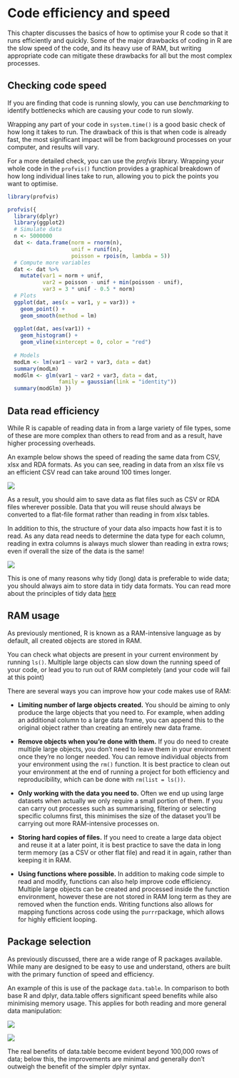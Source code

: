 # Code efficiency and speed {#efficiency}

This chapter discusses the basics of how to optimise your R code so that it runs efficiently and quickly. Some of the major drawbacks of coding in R are the slow speed of the code, and its heavy use of RAM, but writing appropriate code can mitigate these drawbacks for all but the most complex processes.

## Checking code speed

If you are finding that code is running slowly, you can use *benchmarking* to identify bottlenecks which are causing your code to run slowly.

Wrapping any part of your code in `system.time()` is a good basic check of how long it takes to run. The drawback of this is that when code is already fast, the most significant impact will be from background processes on your computer, and results will vary.

For a more detailed check, you can use the *profvis* library. Wrapping your whole code in the `profvis()` function provides a graphical breakdown of how long individual lines take to run, allowing you to pick the points you want to optimise.

```r
library(profvis) 

profvis({   
  library(dplyr)   
  library(ggplot2)      
  # Simulate data   
  n <- 5000000   
  dat <- data.frame(norm = rnorm(n),
                    unif = runif(n),
                    poisson = rpois(n, lambda = 5))      
  # Compute more variables   
  dat <- dat %>%     
    mutate(var1 = norm + unif,            
           var2 = poisson - unif + min(poisson - unif),            
           var3 = 3 * unif - 0.5 * norm)      
  # Plots   
  ggplot(dat, aes(x = var1, y = var3)) +
    geom_point() +     
    geom_smooth(method = lm)   
  
  ggplot(dat, aes(var1)) + 
    geom_histogram() +
    geom_vline(xintercept = 0, color = "red")      
  
  # Models   
  modLm <- lm(var1 ~ var2 + var3, data = dat)   
  summary(modLm)   
  modGlm <- glm(var1 ~ var2 + var3, data = dat,                 
                family = gaussian(link = "identity"))   
  summary(modGlm) })
```


## Data read efficiency

While R is capable of reading data in from a large variety of file types, some of these are more complex than others to read from and as a result, have higher processing overheads.

An example below shows the speed of reading the same data from CSV, xlsx and RDA formats. As you can see, reading in data from an xlsx file vs an efficient CSV read can take around 100 times longer. 

![](image/file_read_speed.png)

As a result, you should aim to save data as flat files such as CSV or RDA files wherever possible. Data that you will reuse should always be converted to a flat-file format rather than reading in from xlsx tables.

In addition to this, the structure of your data also impacts how fast it is to read. As any data read needs to determine the data type for each column, reading in extra columns is always much slower than reading in extra rows; even if overall the size of the data is the same! 

![](image/long_vs_wide.png)

This is one of many reasons why tidy (long) data is preferable to wide data; you should always aim to store data in tidy data formats. You can read more about the principles of tidy data [here](https://r4ds.had.co.nz/tidy-data.html) 

## RAM usage

As previously mentioned, R is known as a RAM-intensive language as by default, all created objects are stored in RAM.

You can check what objects are present in your current environment by running `ls()`. Multiple large objects can slow down the running speed of your code, or lead you to run out of RAM completely (and your code will fail at this point)

There are several ways you can improve how your code makes use of RAM:

* **Limiting number of large objects created.** You should be aiming to only produce the large objects that you need to. For example, when adding an additional column to a large data frame, you can append this to the original object rather than creating an entirely new data frame. 

* **Remove objects when you're done with them.** If you do need to create multiple large objects, you don't need to leave them in your environment once they're no longer needed. You can remove individual objects from your environment using the `rm()` function. It is best practice to clean out your environment at the end of running a project for both efficiency and reproducibility, which can be done with `rm(list = ls())`.

* **Only working with the data you need to.** Often we end up using large datasets when actually we only require a small portion of them. If you can carry out processes such as summarising, filtering or selecting specific columns first, this minimises the size of the dataset you'll be carrying out more RAM-intensive processes on.

* **Storing hard copies of files.** If you need to create a large data object and reuse it at a later point, it is best practice to save the data in long term memory (as a CSV or other flat file) and read it in again, rather than keeping it in RAM.

* **Using functions where possible.** In addition to making code simple to read and modify, functions can also help improve code efficiency. Multiple large objects can be created and processed inside the function environment, however these are not stored in RAM long term as they are removed when the function ends. Writing functions also allows for mapping functions across code using the `purrr`package, which allows for highly efficient looping.

## Package selection

As previously discussed, there are a wide range of R packages available. While many are designed to be easy to use and understand, others are built with the primary function of speed and efficiency.

An example of this is use of the package `data.table`. In comparison to both base R and dplyr, data.table offers significant speed benefits while also minimising memory usage. This applies for both reading and more general data manipulation:

![](image/csv_read_speed.png)

![](image/summarise_speed.png)

The real benefits of data.table become evident beyond 100,000 rows of data; below this, the improvements are minimal and generally don't outweigh the benefit of the simpler dplyr syntax.

